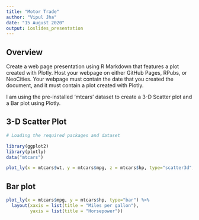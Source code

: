 ```yaml
---
title: "Motor Trade"
author: "Vipul Jha"
date: "15 August 2020"
output: ioslides_presentation
---
```

## Overview

Create a web page presentation using R Markdown that features a plot created with Plotly. Host your webpage on either GitHub Pages, RPubs, or NeoCities. Your webpage must contain the date that you created the document, and it must contain a plot created with Plotly. 

I am using the pre-installed 'mtcars' dataset to create a 3-D Scatter plot and a Bar plot using Plotly.

## 3-D Scatter Plot

```r
# Loading the required packages and dataset

library(ggplot2)
library(plotly)
data("mtcars")

plot_ly(x = mtcars$wt, y = mtcars$mpg, z = mtcars$hp, type="scatter3d", mode = "markers", color = mtcars$wt)
```

## Bar plot

```r
plot_ly(x = mtcars$mpg, y = mtcars$hp, type="bar") %>%
  layout(xaxis = list(title = "Miles per gallon"),
         yaxis = list(title = "Horsepower"))
```